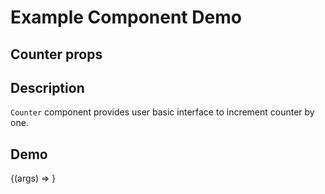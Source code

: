 
<Meta title="Example/Counter" component={Counter} />

# Example Component Demo

## Counter props
<Props of={Counter} />

## Description

`Counter` component provides user basic interface to increment counter by one.

## Demo

<Canvas>
  <Story name="AntD Counter">
    {(args) => <Counter {...args} />}
  </Story>
</Canvas>
